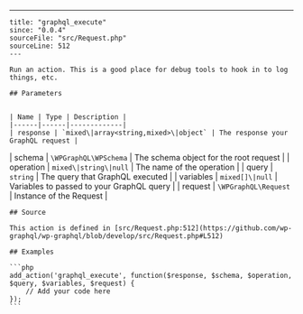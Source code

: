 ---
    title: "graphql_execute"
    since: "0.0.4"
    sourceFile: "src/Request.php"
    sourceLine: 512
    ---
    
    Run an action. This is a good place for debug tools to hook in to log things, etc.
    
    ## Parameters
    
    
    | Name | Type | Description |
    |------|------|-------------|
    | response | `mixed\|array<string,mixed>\|object` | The response your GraphQL request |
| schema | `\WPGraphQL\WPSchema` | The schema object for the root request |
| operation | `mixed\|string\|null` | The name of the operation |
| query | `string` | The query that GraphQL executed |
| variables | `mixed[]\|null` | Variables to passed to your GraphQL query |
| request | `\WPGraphQL\Request` | Instance of the Request |
    
    
    ## Source

    This action is defined in [src/Request.php:512](https://github.com/wp-graphql/wp-graphql/blob/develop/src/Request.php#L512)

    ## Examples

    ```php
    add_action('graphql_execute', function($response, $schema, $operation, $query, $variables, $request) {
        // Add your code here
    });
    ```
    